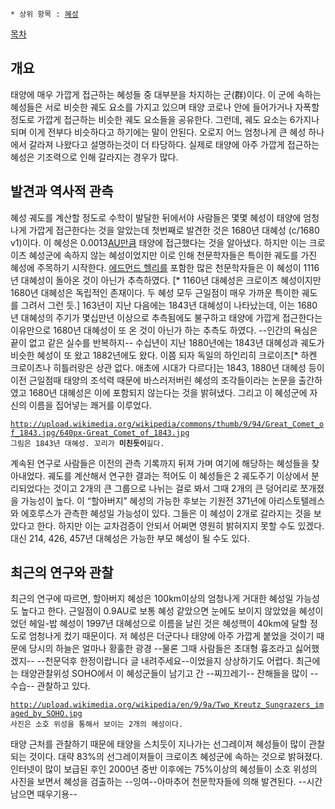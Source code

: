  * 상위 항목 : [[혜성]]
[[목차]]
== 개요 ==
태양에 매우 가깝게 접근하는 혜성들 중 대부분을 차지하는 군(群)이다. 이 군에 속하는 혜성들은 서로 비슷한 궤도 요소를 가지고 있으며 태양 코로나 안에 들어가거나 자폭할 정도로 가깝게 접근하는 비슷한 궤도 요소들을 공유한다. 그런데, 궤도 요소는 6가지나 되며 이게 전부다 비슷하다고 하기에는 말이 안된다. 오로지 어느 엄청나게 큰 혜성 하나에서 갈라져 나왔다고 설명하는것이 더 타당하다. 실제로 태양에 아주 가깝게 접근하는 혜성은 기조력으로 인해 갈라지는 경우가 많다. 

== 발견과 역사적 관측 ==
혜성 궤도를 계산할 정도로 수학이 발달한 뒤에서야 사람들은 몇몇 혜성이 태양에 엄청나게 가깝게 접근한다는 것을 알았는데 첫번째로 발견한 것은 1680년 대혜성 (c/1680 v1)이다. 이 혜성은 0.0013[[AU]]만큼 태양에 접근했다는 것을 알아냈다. 하지만 이는 크로이츠 혜성군에 속하지 않는 혜성이었지만 이로 인해 천문학자들은 특이한 궤도를 가진 혜성에 주목하기 시작한다. [[헬리 혜성|에드먼드 헬리]]를 포함한 많은 천문학자들은 이 혜성이 1116년 대혜성이 돌아온 것이 아닌가 추측하였다. [* 1160년 대혜성은 크로이츠 혜성이지만 1680년 대혜성은 독립적인 존재이다. 두 혜성 모두 근일점이 매우 가까운 특이한 궤도를 그려서 그런 듯.] 163년이 지난 다음에는 1843년 대혜성이 나타났는데, 이는 1680년 대혜성의 주기가 몇십만년 이상으로 추측됨에도 불구하고 태양에 가깝게 접근한다는 이유만으로 1680년 대혜성이 또 온 것이 아닌가 하는 추측도 하였다. --인간의 욕심은 끝이 없고 같은 실수를 반복하지-- 수십년이 지난 1880년에는 1843년 대혜성과 궤도가 비슷한 혜성이 또 왔고 1882년에도 왔다. 이쯤 되자 독일의 하인리히 크로이츠[* 하켄 크로이츠나 히틀러랑은 상관 없다. 애초에 시대가 다르다]는 1843, 1880년 대혜성 등이 이전 근일점때 태양의 조석력 때문에 바스러저버린 혜성의 조각들이라는 논문을 출간하였고 1680년 대혜성은 이에 포함되지 않는다는 것을 밝혀냈다. 그리고 이 혜성군에 자신의 이름을 집어넣는 쾌거를 이루었다. 
 http://upload.wikimedia.org/wikipedia/commons/thumb/9/94/Great_Comet_of_1843.jpg/640px-Great_Comet_of_1843.jpg
 그림은 1843년 대혜성. 꼬리가 '''미친듯이'''길다. 
계속된 연구로 사람들은 이전의 관측 기록까지 뒤져 가며 여기에 해당하는 혜성들을 찾아내었다. 궤도를 계산해서 연구한 결과는 적어도 이 혜성들은 2 궤도주기 이상에서 분리되었다는 것이고 2개의 큰 그룹으로 나뉘는 걸로 봐서 그때 2개의 큰 덩어리로 쪼개졌을 가능성이 높다. 이 “할아버지” 혜성의 가능한 후보는 기원전 371년에 아리스토텔레스와 에호루스가 관측한 혜성일 가능성이 있다. 그들은 이 혜성이 2개로 갈라지는 것을 보았다고 한다. 하지만 이는 교차검증이 안되서 어쩌면 영원히 밝혀지지 못할 수도 있겠다. 대신 214, 426, 457년 대혜성은 가능한 부모 혜성이 될 수도 있다. 
== 최근의 연구와 관찰 ==
최근의 연구에 따르면, 할아버지 혜성은 100km이상의 엄청나게 거대한 혜성일 가능성도 높다고 한다. 근일점이 0.9AU로 보통 혜성 같았으면 눈에도 보이지 않았었을 혜성이었던 헤일-밥 혜성이 1997년 대혜성으로 이름을 날린 것은 혜성핵이 40km에 달할 정도로 엄청나게 컸기 때문이다. 저 혜성은 더군다나 태양에 아주 가깝게 붙었을 것이기 때문에 당시의 하늘은 얼마나 황훌한 광경 --물론 그때 사람들은 초대형 흉조라고 싫어했겠지-- --천문덕후 한정이랍니다 글 내려주세요--이었을지 상상하기도 어렵다. 
최근에는 태양관찰위성 SOHO에서 이 혜성군들이 남기고 간 --찌끄레기-- 잔해들을 많이 --수습-- 관찰하고 있다. 

 http://upload.wikimedia.org/wikipedia/en/9/9a/Two_Kreutz_Sungrazers_imaged_by_SOHO.jpg
 사진은 소호 위성을 통해서 보이는 2개의 혜성이다. 

태양 근처를 관찰하기 때문에 태양을 스치듯이 지나가는 선그레이져 혜성들이 많이 관찰되는 것이다. 대략 83%의 선그레이져들이 크로이츠 혜성군에 속하는 것으로 밝혀졌다. 인터넷이 많이 보급된 후인 2000년 중반 이후에는 75%이상의 혜성들이 소호 위성의 사진을 보면서 혜성을 검출하는 --잉여--아마추어 천문학자들에 의해 발견된다. --시간 남으면 때우기용-- 
